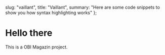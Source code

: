   slug: "vaillant",
  title: "Vaillant",
  summary:
    "Here are some code snippets to show you how syntax highlighting works"
};

# Hello there

This is a OBI Magazin project.
